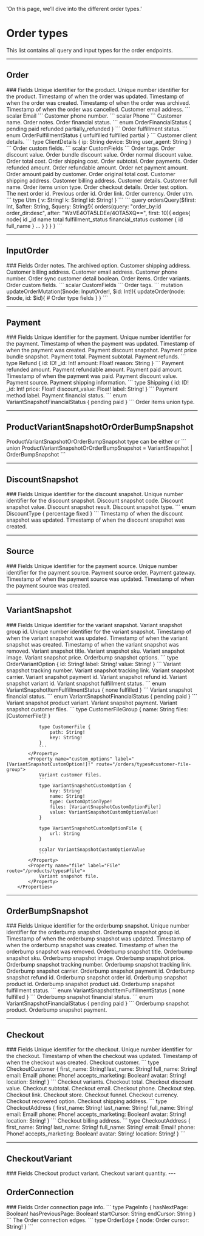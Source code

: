   'On this page, we’ll dive into the different order types.'

# Order types
This list contains all query and input types for the order endpoints.

---

## Order

<Row>
  <Col>
		### Fields
		<Properties> 
			<Property name="id" type="ID!">
				Unique identifier for the product.
			</Property>
			<Property name="_id" type="Int!">
				Unique number identifier for the product.
			</Property>
			<Property name="updated_at" label="TimeStamp!" route='/other#timestamp'>
				Timestamp of when the order was updated.
			</Property>
			<Property name="created_at" label="TimeStamp!" route='/other#timestamp'>
				Timestamp of when the order was created.
			</Property>
			<Property name="archived_at" label="TimeStamp" route='/other#timestamp'>
				Timestamp of when the order was archived.
			</Property>
			<Property name="cancelled_at" label="TimeStamp" route='/other#timestamp'>
				Timestamp of when the order was cancelled.
			</Property>
			<Property name="email" type="Email!">
				Customer email address.
				```
				scalar Email
				```
			</Property>
			<Property name="phone" type="Phone!">
				Customer phone number.
				```
				scalar Phone
				```
			</Property>
			<Property name="name" type="String!">
				Customer name.
			</Property>
			<Property name="notes" type="String">
				Order notes.
			</Property>
			<Property name="financial_status" type="OrderFinancialStatus!">
				Order financial status.
				```
				enum OrderFinancialStatus {
					pending
					paid
					refunded
					partially_refunded
				}
				```
			</Property>
			<Property name="fulfillment_status" type="OrderFulfillmentStatus!">
				Order fulfillment status.
				```
				enum OrderFulfillmentStatus {
					unfulfilled
					fulfilled
					partial
				}
				```
			</Property>
			<Property name="client_details" type="ClientDetails!">
				Customer client details.
				```
				type ClientDetails {
					ip: String
					device: String
					user_agent: String
				}
				```
			</Property>
			<Property name="custom" type="CustomFields!">
				Order custom fields.
				```
				scalar CustomFields
				```
			</Property>
			<Property name="tags" type="[String!]!">
				Order tags. 
			</Property>
			<Property name="discount_value" type="Float!">
				Order discount value. 
			</Property>
			<Property name="bundle_discount_value" type="Float!">
				Order bundle discount value.
			</Property>
			<Property name="normal_discount_value" type="Float!">
				Order normal discount value.
			</Property>
			<Property name="total" type="Float!">
				Order total cost.
			</Property>
			<Property name="shipping" type="Float!">
				Order shipping cost.
			</Property>
			<Property name="subtotal" type="Float!">
				Order subtotal.
			</Property>
			<Property name="payments" label="[Payment!]!" route="/orders/types#payment">
				Order payments.
			</Property>
			<Property name="refunded_amount" type="Float!">
				Order refunded amount.
			</Property>
			<Property name="refundable" type="Float!">
				Order refundable amount.
			</Property>
			<Property name="net_payment" type="Float!">
				Order net payment amount.
			</Property>
			<Property name="paid_by_customer" type="Float!">
				Order amount paid by customer.
			</Property>
			<Property name="original_total" type="Float!">
				Order original total cost.
			</Property>
			<Property name="shipping_address" label="Address" route="/customers/types#address">
				Customer shipping address.
			</Property>
			<Property name="billing_address" label="Address" route="/customers/types#address">
				Customer billing address.
			</Property>
			<Property name="customer" label="Customer!"  route="/customers/types#customer">
				Customer details.
			</Property>
			<Property name="customer_full_name" type="String">
				Customer full name.
			</Property>
			<Property name="items" label="[ProductVariantSnapshotOrOrderBumpSnapshot!]!" route='/orders/types#product-variant-snapshot-or-order-bump-snapshot'>
				Order items union type.
			</Property>
			<Property name='checkout' label="Checkout" route="/orders/types#checkout">
				Order checkout details.
			</Property>
			<Property name="test" type="Boolean!">
				Order test option.
			</Property>
			<Property name="nextOrderID" type="ID">
				The next order id.
			</Property>
			<Property name="prevOrderID" type="ID">
				Previous order id.
			</Property>
			<Property name="link" type="String">
				Order link.
			</Property>
			<Property name="currency" type="String!">
				Order currency.
			</Property>
			<Property name="utm" type="[Utm!]">
				Order utm.
				```
				type Utm {
					v: String!
					k: String!
					id: String!
				}
				```
			</Property>
		</Properties>
  </Col>
  <Col sticky>
    <CodeGroup title="Request" tag="POST" label="https://services.lightfunnels.com/api/v2">
			```
			query ordersQuery($first: Int, $after: String, $query: String!){
				orders(query: "order_by:id order_dir:desc", after: "WzVE4OTA5LDEe/4OTA5XQ==", first: 10){
					edges{
						node{
							id
							_id
							name
							total
							fulfillment_status
							financial_status
							customer {
								id
								full_name
							}
							...
						}
					}
				}		
			}
			```
    </CodeGroup>
  </Col>
</Row>

---

## InputOrder

<Row>
  <Col>
		### Fields
		<Properties> 
			<Property name="notes" type="String">
				Order notes.
			</Property>
			<Property name="archived" type="Boolean">
				The archived option.
			</Property>
			<Property name="shipping_address" label="InputAddress" route="/customers/types#input-address">
				Customer shipping address.
			</Property>
			<Property name="billing_address" label="InputAddress" route="/customers/types#input-address">
				Customer billing address.
			</Property>
			<Property name="email" type="String">
				Customer email address.
			</Property>
			<Property name="phone" type="String">
				Customer phone number.
			</Property>
			<Property name="sync_customer_details" type="Boolean">
				Order sync customer detail boolean.
			</Property>
			<Property name="items" type="[ID!]">
				Order items.
			</Property>
			<Property name="variants" type="[Int!]">
				Order variants.
			</Property>
			<Property name="custom" type="CustomFields">
				Order custom fields.
				```
				scalar CustomFields
				```
			</Property>
			<Property name="tags" type="[String!]">
				Order tags. 
			</Property>
		</Properties>
  </Col>
  <Col sticky>
    <CodeGroup title="Request" tag="POST" label="https://services.lightfunnels.com/api/v2">
			```
			mutation updateOrderMutation($node: InputOrder!, $id: Int!){
				updateOrder(node: $node, id: $id){
					# Order type fields
				}
			}
			```
    </CodeGroup>
  </Col>
</Row>

---

## Payment

<Row>
  <Col>
		### Fields
		<Properties> 
			<Property name="id" type="ID!">
				Unique identifier for the payment.
			</Property>
			<Property name="_id" type="Int!">
				Unique number identifier for the payment.
			</Property>
			<Property name="updated_at" label="TimeStamp!" route='/other#timestamp'>
				Timestamp of when the payment was updated.
			</Property>
			<Property name="created_at" label="TimeStamp!" route='/other#timestamp'>
				Timestamp of when the payment was created.
			</Property>
			<Property name="discount_snapshot" label="DiscountSnapshot" route="/orders/types#discount-snapshot">
				Payment discount snapshot.
			</Property>
			<Property name="price_bundle_snapshot" label="[PriceBundleSnapshot!]!" route="/bundles/types#price-bundle-snapshot">
				Payment price bundle snapshot.
			</Property>
			<Property name="total" type="Float!">
				Payment total.
			</Property>
			<Property name="sub_total" type="Float!">
				Payment subtotal.
			</Property>
			<Property name="refunds" type="[Refund]">
				Payment refunds.
				```
				type Refund {
					id: ID!
					_id: Int!
					amount: Float!
					reason: String
				}
				```
			</Property>
			<Property name="refunded" type="Float!">
				Payment refunded amount.
			</Property>
			<Property name="refundable" type="Float!">
				Payment refundable amount.
			</Property>
			<Property name="paid" type="Float!">
				Payment paid amount.
			</Property>
			<Property name="paid_at" label="TimeStamp" route='/other#timestamp'>
				Timestamp of when the payment was paid.
			</Property>
			<Property name="discount_value" type="Float!">
				Payment discount value.
			</Property>
			<Property name="source" label="Source!" route="/orders/types#source">
				Payment source.
			</Property>
			<Property name="shipping" type="Shipping">
				Payment shipping information.
				```
				type Shipping {
					id: ID!
					_id: Int!
					price: Float!
					discount_value: Float!
					label: String!
				}
				```
			</Property>
			<Property name="paymentMethodLabel" type="String!">
				Payment method label.
			</Property>
			<Property name="financial_status" type="VariantSnapshotFinancialStatus">
				Payment financial status.
				```
				enum VariantSnapshotFinancialStatus {
					pending
					paid
				}
				```
			</Property>
			<Property name="items" label="[ProductVariantSnapshotOrOrderBumpSnapshot!]!" route='/orders/types#product-variant-snapshot-or-order-bump-snapshot'>
				Order items union type.
			</Property>
		</Properties>
  </Col>
</Row>

---

## ProductVariantSnapshotOrOrderBumpSnapshot

<Row>
  <Col>
	<Properties> 
		ProductVariantSnapshotOrOrderBumpSnapshot type can be either
		<Property label="VariantSnapshot" route="/orders/types#variant-snapshot"></Property> 
		or
		<Property label="OrderBumpSnapshot" route="/orders/types#order-bump-snapshot"></Property>
		```
		union ProductVariantSnapshotOrOrderBumpSnapshot = VariantSnapshot | OrderBumpSnapshot
		```
	</Properties> 
  </Col>
</Row>

---

## DiscountSnapshot

<Row>
  <Col>
		### Fields
		<Properties> 
			<Property name="id" type="ID!">
				Unique identifier for the discount snapshot.
			</Property>
			<Property name="_id" type="Int!">
				Unique number identifier for the discount snapshot.
			</Property>
			<Property name="code" type="String">
				Discount snapshot code.
			</Property>
			<Property name="value" type="Float">
				Discount snapshot value.
			</Property>
			<Property name="discount_result" type="Float">
				Discount snapshot result.
			</Property>
			<Property name="type" type="DiscountType">
				Discount snapshot type.
				```
				enum DiscountType {
					percentage
					fixed
				}
				```
			</Property>
			<Property name="updated_at" label="TimeStamp!" route='/other#timestamp'>
				Timestamp of when the discount snapshot was updated.
			</Property>
			<Property name="created_at" label="TimeStamp!" route='/other#timestamp'>
				Timestamp of when the discount snapshot was created.
			</Property>
		</Properties>
  </Col>
</Row>

---

## Source

<Row>
  <Col>
		### Fields
		<Properties> 
			<Property name="id" type="ID!">
				Unique identifier for the payment source.
			</Property>
			<Property name="_id" type="Int!">
				Unique number identifier for the payment source.
			</Property>
			<Property name="order" label="Order!" route="/orders/types#order">
				Payment source order.
			</Property>
			<Property name="payment_gateway" label="PaymentGateway!" route="/other#payment-gateway">
				Payment gateway.
			</Property>
			<Property name="updated_at" label="TimeStamp!" route='/other#timestamp'>
				Timestamp of when the payment source was updated.
			</Property>
			<Property name="created_at" label="TimeStamp!" route='/other#timestamp'>
				Timestamp of when the payment source was created.
			</Property>
		</Properties>
  </Col>
</Row>

---

## VariantSnapshot

<Row>
  <Col>
		### Fields
		<Properties> 
			<Property name="id" type="ID!">
				Unique identifier for the variant snapshot.
			</Property>
			<Property name="groupID" type="String!">
				Variant snapshot group id.
			</Property>
			<Property name="_id" type="Int!">
				Unique number identifier for the variant snapshot.
			</Property>
			<Property name="updated_at" label="TimeStamp!" route='/other#timestamp'>
				Timestamp of when the variant snapshot was updated.
			</Property>
			<Property name="created_at" label="TimeStamp!" route='/other#timestamp'>
				Timestamp of when the variant snapshot was created.
			</Property>
			<Property name="removed_at" type="TimeStamp">
				Timestamp of when the variant snapshot was removed.
			</Property>
			<Property name="title" type="String!">
				Variant snapshot title.
			</Property>
			<Property name="sku" type="String!">
				Variant snapshot sku.
			</Property>
			<Property name="image" label="Image" route="/other#image">
				Variant snapshot image.
			</Property>
			<Property name="price" type="Float!">
				Variant snapshot price.
			</Property>
			<Property name="options" type="[OrderVariantOption!]!">
				Orderbump snapshot options.
				```
				type OrderVariantOption {
					id: String!
					label: String!
					value: String!
				}
				```
			</Property>
			<Property name="tracking_number" type="String">
				Variant snapshot tracking number.
			</Property>
			<Property name="tracking_link" type="String">
				Variant snapshot tracking link.
			</Property>
			<Property name="carrier" type="String">
				Variant snapshot carrier.
			</Property>
			<Property name="payment_id" type="ID!">
				Variant snapshot payment id.
			</Property>
			<Property name="refund_id" type="ID">
				Variant snapshot refund id.
			</Property>
			<Property name="variant_id" type="ID">
				Variant snapshot variant id.
			</Property>
			<Property name="fulfillment_status" type="VariantSnapshotItemFulfillmentStatus!">
				Variant snapshot fulfillment status.
				```
				enum VariantSnapshotItemFulfillmentStatus {
					none
					fulfilled
				}
				```
			</Property>
			<Property name="financial_status" type="VariantSnapshotFinancialStatus!">
				Variant snapshot financial status.
				```
				enum VariantSnapshotFinancialStatus {
					pending
					paid
				}
				```
			</Property>
			<Property name="variant" label="ProductVariant" route="/products/types#product-variant">
				Variant snapshot product variant.
			</Property>
			<Property name="payment" label="Payment!" route="/orders/types#payment">
				Variant snapshot payment.
			</Property>
			<Property name="customer_files" type="[CustomerFileGroup!]!">
				Variant snapshot customer files.
				```
				type CustomerFileGroup {
					name: String
					files: [CustomerFile!]!
				}

				type CustomerFile {
					path: String!
					key: String!
				}
				```
			</Property>
			<Property name="custom_options" label="[VariantSnapshotCustomOption!]!" route="/orders/types#customer-file-group">
				Variant customer files.
				```
				type VariantSnapshotCustomOption {
					key: String!
					name: String!
					type: CustomOptionType!
					files: [VariantSnapshotCustomOptionFile!]
					value: VariantSnapshotCustomOptionValue!
				}

				type VariantSnapshotCustomOptionFile {
					url: String
				}

				scalar VariantSnapshotCustomOptionValue
				```
			</Property>
			<Property name="file" label="File" route="/products/types#file">
				Variant snapshot file.
			</Property>
		</Properties>
  </Col>
</Row>

---

## OrderBumpSnapshot

<Row>
  <Col>
		### Fields
		<Properties> 
			<Property name="id" type="ID!">
				Unique identifier for the orderbump snapshot.
			</Property>
			<Property name="_id" type="Int!">
				Unique number identifier for the orderbump snapshot.
			</Property>
			<Property name="groupID" type="String!">
				Orderbump snapshot group id.
			</Property>
			<Property name="updated_at" label="TimeStamp!" route='/other#timestamp'>
				Timestamp of when the orderbump snapshot was updated.
			</Property>
			<Property name="created_at" label="TimeStamp!" route='/other#timestamp'>
				Timestamp of when the orderbump snapshot was created.
			</Property>
			<Property name="removed_at" type="TimeStamp">
				Timestamp of when the orderbump snapshot was removed.
			</Property>
			<Property name="title" type="String!">
				Orderbump snapshot title.
			</Property>
			<Property name="sku" type="String!">
				Orderbump snapshot sku.
			</Property>
			<Property name="image" label="Image" route="/other#image">
				Orderbump snapshot image.
			</Property>
			<Property name="price" type="Float!">
				Orderbump snapshot price.
			</Property>
			<Property name="tracking_number" type="String">
				Orderbump snapshot tracking number.
			</Property>
			<Property name="tracking_link" type="String">
				Orderbump snapshot tracking link.
			</Property>
			<Property name="carrier" type="String">
				Orderbump snapshot carrier.
			</Property>
			<Property name="payment_id" type="Int!">
				Orderbump snapshot payment id.
			</Property>
			<Property name="refund_id" type="Int">
				Orderbump snapshot refund id.
			</Property>
			<Property name="order_id" type="Int!">
				Orderbump snapshot order id.
			</Property>
			<Property name="product_id" type="Int">
				Orderbump snapshot product id.
			</Property>
			<Property name="product_uid" type="String!">
				Orderbump snapshot product uid.
			</Property>
			<Property name="fulfillment_status" type="VariantSnapshotItemFulfillmentStatus">
				Orderbump snapshot fulfillment status.
				```
				enum VariantSnapshotItemFulfillmentStatus {
					none
					fulfilled
				}
				```
			</Property>
			<Property name="financial_status" type="VariantSnapshotFinancialStatus">
				Orderbump snapshot financial status.
				```
				enum VariantSnapshotFinancialStatus {
					pending
					paid
				}
				```
			</Property>
			<Property name="product" label="Product" route="/products/types#product">
				Orderbump snapshot product.
			</Property>
			<Property name="payment" label="Payment!" route="/orders/types#payment">
				Orderbump snapshot payment.
			</Property>
		</Properties>
  </Col>
</Row>

---

## Checkout

<Row>
  <Col>
		### Fields
		<Properties> 
			<Property name="id" type="ID!">
				Unique identifier for the checkout.
			</Property>
			<Property name="_id" type="Int!">
				Unique number identifier for the checkout.
			</Property>
			<Property name="updated_at" label="TimeStamp!" route='/other#timestamp'>
				Timestamp of when the checkout was updated.
			</Property>
			<Property name="created_at" label="TimeStamp!" route='/other#timestamp'>
				Timestamp of when the checkout was created.
			</Property>
			<Property name="customer" type="CheckoutCustomer!">
				Checkout customer.
				```
				type CheckoutCustomer {
					first_name: String!
					last_name: String!
					full_name: String!
					email: Email!
					phone: Phone!
					accepts_marketing: Boolean!
					avatar: String!
					location: String!
				}
				```
			</Property>
			<Property name="variants" label="[CheckoutVariant!]!" route='/orders/types#checkout-variant'>
				Checkout variants.
			</Property>
			<Property name="total" type="Float!">
				Checkout total.
			</Property>
			<Property name="discount_value" type="Float!">
				Checkout discount value.
			</Property>
			<Property name="subtotal" type="Float">
				Checkout subtotal.
			</Property>
			<Property name="email" type="String">
				Checkout email.
			</Property>
			<Property name="phone" type="String">
				Checkout phone.
			</Property>
			<Property name="step" label="Step" route="/funnels/types#step">
				Checkout step.
			</Property>
			<Property name="link" type="String">
				Checkout link.
			</Property>
			<Property name="store" label="Store" route='/stores/types#store'>
				Checkout store.
			</Property>
			<Property name="funnel" label="Funnel" route='/funnels/types#funnel'>
				Checkout funnel.
			</Property>
			<Property name="currency" type="String!">
				Checkout currency.
			</Property>
			<Property name="recovered" type="Boolean">
				Checkout recovered option.
			</Property>
			<Property name="shipping_address" type="CheckoutAddress">
				Checkout shipping address.
				```
				type CheckoutAddress {
					first_name: String!
					last_name: String!
					full_name: String!
					email: Email!
					phone: Phone!
					accepts_marketing: Boolean!
					avatar: String!
					location: String!
				}
				```
			</Property>
			<Property name="billing_address" type="CheckoutAddress">
				Checkout billing address.
				```
				type CheckoutAddress {
					first_name: String!
					last_name: String!
					full_name: String!
					email: Email!
					phone: Phone!
					accepts_marketing: Boolean!
					avatar: String!
					location: String!
				}
				```
			</Property>
		</Properties>
  </Col>
</Row>

---

## CheckoutVariant 

<Row>
  <Col>
		### Fields
		<Properties> 
			<Property name='variant' label='ProductVariant' route="/products/types#product-variant">
				Checkout product variant.
			</Property>
			<Property name="quantity" type="Int!">
				Checkout variant quantity.
			</Property>
		</Properties> 
  </Col>
</Row>
---

## OrderConnection

<Row>
  <Col>
		### Fields
		<Properties> 
			<Property name="pageInfo" type="PageInfo!">
				Order connection page info.
				```
				type PageInfo {
					hasNextPage: Boolean!
					hasPreviousPage: Boolean!
					startCursor: String
					endCursor: String
				}
				```
			</Property>
			<Property name="edges" type="[OrderEdge]">
				The Order connection edges.
				```
				type OrderEdge {
					node: Order
					cursor: String!
				}
				```
			</Property>
		</Properties>
  </Col>
</Row>
